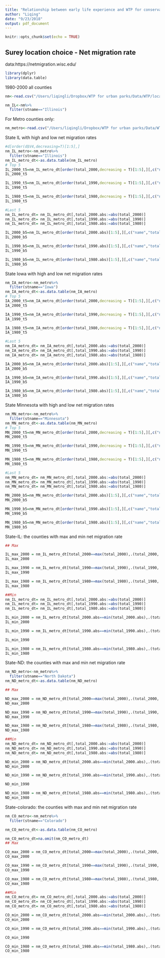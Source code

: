 ```yaml
---
title: "Relationship between early life experience and WTP for conservation "
author: "Liqing"
date: "9/23/2018"
output: pdf_document
---
```


```r
knitr::opts_chunk$set(echo = TRUE)
```

## Surey location choice - Net migration rate
data:https://netmigration.wisc.edu/

```r
library(dplyr)
library(data.table)

```


1980-2000 all counties
```r
nm<-read.csv("/Users/liqingli/Dropbox/WTP for urban parks/Data/WTP/location choice/1980-2000_all/netmigration_1538669685697.csv")

nm_IL<-nm%>%
  filter(stname=="Illinois")
```

For Metro counties only:
```r
nm_metro<-read.csv("/Users/liqingli/Dropbox/WTP for urban parks/Data/WTP/location choice/1980-2000_metro/netmigration_1537759824444.csv")

```
State IL with high and low net migration rates
```r
#d[order(d$V4,decreasing=T)[1:5],]
nm_IL_metro<-nm_metro%>%
  filter(stname=="Illinois")
nm_IL_metro_dt<-as.data.table(nm_IL_metro)
# Top 5
IL_2000_t5=nm_IL_metro_dt[order(total_2000,decreasing = T)[1:5],][,c("name","total_2000")]
IL_2000_t5

IL_1990_t5=nm_IL_metro_dt[order(total_1990,decreasing = T)[1:5],][,c("name","total_1990")]
IL_1990_t5

IL_1980_t5=nm_IL_metro_dt[order(total_1980,decreasing = T)[1:5],][,c("name","total_1980")]
IL_1980_t5

#Last 5
nm_IL_metro_dt= nm_IL_metro_dt[,total_2000.abs:=abs(total_2000)]
nm_IL_metro_dt= nm_IL_metro_dt[,total_1990.abs:=abs(total_1990)]
nm_IL_metro_dt= nm_IL_metro_dt[,total_1980.abs:=abs(total_1980)]

IL_2000_b5=nm_IL_metro_dt[order(total_2000.abs)[1:5],][,c("name","total_2000.abs")]
IL_2000_b5

IL_1990_b5=nm_IL_metro_dt[order(total_1990.abs)[1:5],][,c("name","total_1990.abs")]
IL_1990_b5

IL_1980_b5=nm_IL_metro_dt[order(total_1980.abs)[1:5],][,c("name","total_1980.abs")]
IL_1980_b5
```

State Iowa with high and low net migration rates
```r

nm_IA_metro<-nm_metro%>%
  filter(stname=="Iowa")
nm_IA_metro_dt<-as.data.table(nm_IA_metro)
# Top 5
IA_2000_t5=nm_IA_metro_dt[order(total_2000,decreasing = T)[1:5],][,c("name","total_2000")]
IA_2000_t5

IA_1990_t5=nm_IA_metro_dt[order(total_1990,decreasing = T)[1:5],][,c("name","total_1990")]
IA_1990_t5

IA_1980_t5=nm_IA_metro_dt[order(total_1980,decreasing = T)[1:5],][,c("name","total_1980")]
IA_1980_t5

#Last 5
nm_IA_metro_dt= nm_IA_metro_dt[,total_2000.abs:=abs(total_2000)]
nm_IA_metro_dt= nm_IA_metro_dt[,total_1990.abs:=abs(total_1990)]
nm_IA_metro_dt= nm_IA_metro_dt[,total_1980.abs:=abs(total_1980)]

IA_2000_b5=nm_IA_metro_dt[order(total_2000.abs)[1:5],][,c("name","total_2000.abs")]
IA_2000_b5

IA_1990_b5=nm_IA_metro_dt[order(total_1990.abs)[1:5],][,c("name","total_1990.abs")]
IA_1990_b5

IA_1980_b5=nm_IA_metro_dt[order(total_1980.abs)[1:5],][,c("name","total_1980.abs")]
IA_1980_b5
```

State Minnesota with high and low net migration rates
```r

nm_MN_metro<-nm_metro%>%
  filter(stname=="Minnesota")
nm_MN_metro_dt<-as.data.table(nm_MN_metro)
# Top 5
MN_2000_t5=nm_MN_metro_dt[order(total_2000,decreasing = T)[1:5],][,c("name","total_2000")]
MN_2000_t5

MN_1990_t5=nm_MN_metro_dt[order(total_1990,decreasing = T)[1:5],][,c("name","total_1990")]
MN_1990_t5

MN_1980_t5=nm_MN_metro_dt[order(total_1980,decreasing = T)[1:5],][,c("name","total_1980")]
MN_1980_t5

#Last 5
nm_MN_metro_dt= nm_MN_metro_dt[,total_2000.abs:=abs(total_2000)]
nm_MN_metro_dt= nm_MN_metro_dt[,total_1990.abs:=abs(total_1990)]
nm_MN_metro_dt= nm_MN_metro_dt[,total_1980.abs:=abs(total_1980)]

MN_2000_b5=nm_MN_metro_dt[order(total_2000.abs)[1:5],][,c("name","total_2000.abs")]
MN_2000_b5

MN_1990_b5=nm_MN_metro_dt[order(total_1990.abs)[1:5],][,c("name","total_1990.abs")]
MN_1990_b5

MN_1980_b5=nm_MN_metro_dt[order(total_1980.abs)[1:5],][,c("name","total_1980.abs")]
MN_1980_b5
```

State-IL: the counties with max and min net migration rate
```r
## Max

IL_max_2000 = nm_IL_metro_dt[total_2000==max(total_2000),.(total_2000, name)]
IL_max_2000 

IL_max_1990 = nm_IL_metro_dt[total_1990==max(total_1990),.(total_1990, name)]
IL_max_1990 

IL_max_1980 = nm_IL_metro_dt[total_1980==max(total_1980),.(total_1980, name)]
IL_max_1980 

##Min
nm_IL_metro_dt= nm_IL_metro_dt[,total_2000.abs:=abs(total_2000)]
nm_IL_metro_dt= nm_IL_metro_dt[,total_1990.abs:=abs(total_1990)]
nm_IL_metro_dt= nm_IL_metro_dt[,total_1980.abs:=abs(total_1980)]

IL_min_2000 = nm_IL_metro_dt[total_2000.abs==min(total_2000.abs),.(total_2000.abs, name)]
IL_min_2000 

IL_min_1990 = nm_IL_metro_dt[total_1990.abs==min(total_1990.abs),.(total_1990.abs, name)]

IL_min_1990 

IL_min_1980 = nm_IL_metro_dt[total_1980.abs==min(total_1980.abs),.(total_1980.abs, name)]
IL_min_1980 


```







State-ND: the counties with max and min net migration rate
```r
nm_ND_metro<-nm_metro%>%
  filter(stname=="North Dakota")
nm_ND_metro_dt<-as.data.table(nm_ND_metro)

## Max

ND_max_2000 = nm_ND_metro_dt[total_2000==max(total_2000),.(total_2000, name)]
ND_max_2000 

ND_max_1990 = nm_ND_metro_dt[total_1990==max(total_1990),.(total_1990, name)]
ND_max_1990 

ND_max_1980 = nm_ND_metro_dt[total_1980==max(total_1980),.(total_1980, name)]
ND_max_1980 

##Min
nm_ND_metro_dt= nm_ND_metro_dt[,total_2000.abs:=abs(total_2000)]
nm_ND_metro_dt= nm_ND_metro_dt[,total_1990.abs:=abs(total_1990)]
nm_ND_metro_dt= nm_ND_metro_dt[,total_1980.abs:=abs(total_1980)]

ND_min_2000 = nm_ND_metro_dt[total_2000.abs==min(total_2000.abs),.(total_2000.abs, name)]
ND_min_2000 

ND_min_1990 = nm_ND_metro_dt[total_1990.abs==min(total_1990.abs),.(total_1990.abs, name)]

ND_min_1990 

ND_min_1980 = nm_ND_metro_dt[total_1980.abs==min(total_1980.abs),.(total_1980.abs, name)]
ND_min_1980 


```
State-colorado: the counties with max and min net migration rate

```r

nm_CO_metro<-nm_metro%>%
  filter(stname=="Colorado")

nm_CO_metro_dt<-as.data.table(nm_CO_metro)

nm_CO_metro_dt=na.omit(nm_CO_metro_dt)
## Max

CO_max_2000 = nm_CO_metro_dt[total_2000==max(total_2000),.(total_2000, name)]
CO_max_2000 

CO_max_1990 = nm_CO_metro_dt[total_1990==max(total_1990),.(total_1990, name)]
CO_max_1990 

CO_max_1980 = nm_CO_metro_dt[total_1980==max(total_1980),.(total_1980, name)]
CO_max_1980 

##Min
nm_CO_metro_dt= nm_CO_metro_dt[,total_2000.abs:=abs(total_2000)]
nm_CO_metro_dt= nm_CO_metro_dt[,total_1990.abs:=abs(total_1990)]
nm_CO_metro_dt= nm_CO_metro_dt[,total_1980.abs:=abs(total_1980)]

CO_min_2000 = nm_CO_metro_dt[total_2000.abs==min(total_2000.abs),.(total_2000.abs, name)]
CO_min_2000 

CO_min_1990 = nm_CO_metro_dt[total_1990.abs==min(total_1990.abs),.(total_1990.abs, name)]

CO_min_1990 

CO_min_1980 = nm_CO_metro_dt[total_1980.abs==min(total_1980.abs),.(total_1980.abs, name)]
CO_min_1980 


```

